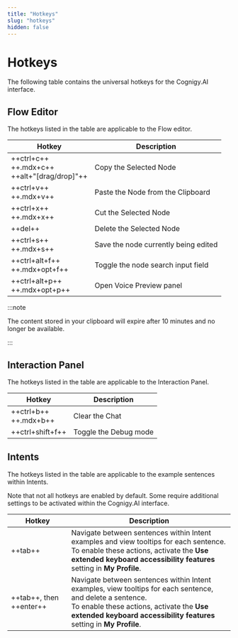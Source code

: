 ```yaml
---
title: "Hotkeys"
slug: "hotkeys"
hidden: false
---
```


# Hotkeys

The following table contains the universal hotkeys for the Cognigy.AI interface.

## Flow Editor

The hotkeys listed in the table are applicable to the Flow editor.

| Hotkey                                           | Description                          |
|--------------------------------------------------|--------------------------------------|
| ++ctrl+c++<br />++.mdx+c++<br />++alt+"[drag/drop]"++ | Copy the Selected Node               |
| ++ctrl+v++<br />++.mdx+v++                          | Paste the Node from the Clipboard    |
| ++ctrl+x++<br />++.mdx+x++                          | Cut the Selected Node                |
| ++del++                                          | Delete the Selected Node             |
| ++ctrl+s++<br />++.mdx+s++                          | Save the node currently being edited |
| ++ctrl+alt+f++<br />++.mdx+opt+f++                  | Toggle the node search input field   |
| ++ctrl+alt+p++<br />++.mdx+opt+p++                  | Open Voice Preview panel             |

:::note

  The content stored in your clipboard will expire after 10 minutes and no longer be available.

:::


## Interaction Panel

The hotkeys listed in the table are applicable to the Interaction Panel.

| Hotkey                     | Description           |
|----------------------------|-----------------------|
| ++ctrl+b++  <br /> ++.mdx+b++ | Clear the Chat        |
| ++ctrl+shift+f++           | Toggle the Debug mode |

## Intents

The hotkeys listed in the table are applicable to the example sentences within Intents.

Note that not all hotkeys are enabled by default. Some require additional settings to be activated within the Cognigy.AI interface.

| Hotkey                  | Description                                                                                                                                                                                                                       |
|-------------------------|-----------------------------------------------------------------------------------------------------------------------------------------------------------------------------------------------------------------------------------|
| ++tab++                 | Navigate between sentences within Intent examples and view tooltips for each sentence. <br /> To enable these actions, activate the **Use extended keyboard accessibility features** setting in **My Profile**.                     |
| ++tab++, then ++enter++ | Navigate between sentences within Intent examples, view tooltips for each sentence, and delete a sentence. <br /> To enable these actions, activate the **Use extended keyboard accessibility features** setting in **My Profile**. |
